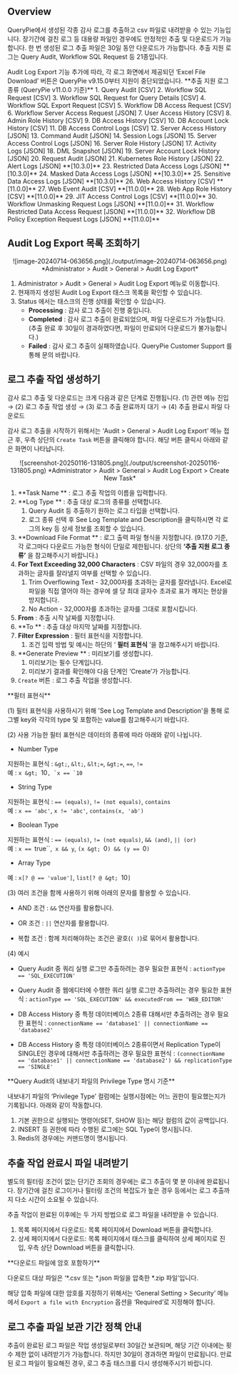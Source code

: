 
## Overview

QueryPie에서 생성된 각종 감사 로그를 추출하고 csv 파일로 내려받을 수 있는 기능입니다. 장기간에 걸친 로그 등 대용량 파일인 경우에도 안정적인 추출 및 다운로드가 가능합니다. 한 번 생성된 로그 추출 파일은 30일 동안 다운로드가 가능합니다. 추출 지원 로그는 Query Audit, Workflow SQL Request 등 21종입니다.

<Callout type="important">
Audit Log Export 기능 추가에 따라, 각 로그 화면에서 제공되던 ‘Excel File Download’ 버튼은 QueryPie v9.15.0부터 지원이 중단되었습니다.
</Callout>

<Callout type="important">
**추출 지원 로그 종류 (QueryPie v11.0.0 기준)**
1. Query Audit [CSV]
2. Workflow SQL Request [CSV]
3. Workflow SQL Request for Query Details [CSV]
4. Workflow SQL Export Request [CSV]
5. Workflow DB Access Request [CSV]
6. Workflow Server Access Request [JSON]
7. User Access History [CSV]
8. Admin Role History [CSV]
9. DB Access History [CSV]
10. DB Account Lock History [CSV]
11. DB Access Control Logs [CSV]
12. Server Access History [JSON]
13. Command Audit [JSON]
14. Session Logs [JSON]
15. Server Access Control Logs [JSON]
16. Server Role History [JSON]
17. Activity Logs [JSON]
18. DML Snapshot [JSON]
19. Server Account Lock History [JSON]
20. Request Audit [JSON]
21. Kubernetes Role History [JSON]
22. Alert Logs [JSON] **[10.3.0]** 
23. Restricted Data Access Logs [JSON] **[10.3.0]** 
24. Masked Data Access Logs [JSON] **[10.3.0]** 
25. Sensitive Data Access Logs [JSON] **[10.3.0]** 
26. Web Access History [CSV] **[11.0.0]**
27. Web Event Audit [CSV] **[11.0.0]**
28. Web App Role History [CSV] **[11.0.0]**
29. JIT Access Control Logs [CSV] **[11.0.0]**
30. Workflow Unmasking Request Logs [JSON] **[11.0.0]** 
31. Workflow Restricted Data Access Request [JSON] **[11.0.0]** 
32. Workflow DB Policy Exception Request Logs [JSON] **[11.0.0]** 
</Callout>


## Audit Log Export 목록 조회하기

<p align="center">
![image-20240714-063656.png](./output/image-20240714-063656.png)
*Administrator &gt; Audit &gt; General &gt; Audit Log Export*
</p>

1. Administrator &gt; Audit &gt; General &gt; Audit Log Export 메뉴로 이동합니다.
2. 현재까지 생성된 Audit Log Export 태스크 목록을 확인할 수 있습니다.
3. Status 에서는 태스크의 진행 상태를 확인할 수 있습니다.
    *  **Processing**  : 감사 로그 추출이 진행 중입니다.
    *  **Completed**  : 감사 로그 추출이 완료되었으며, 파일 다운로드가 가능합니다. (추출 완료 후 30일이 경과하였다면, 파일이 만료되어 다운로드가 불가능합니다.)
    *  **Failed**  : 감사 로그 추출이 실패하였습니다. QueryPie Customer Support 를 통해 문의 바랍니다.

## 로그 추출 작업 생성하기

감사 로그 추출 및 다운로드는 크게 다음과 같은 단계로 진행됩니다. (1) 관련 메뉴 진입 → (2) 로그 추출 작업 생성 → (3) 로그 추출 완료까지 대기 → (4) 추출 완료시 파일 다운로드

감사 로그 추출을 시작하기 위해서는 ‘Audit &gt; General &gt; Audit Log Export’ 메뉴 접근 후, 우측 상단의 `Create Task` 버튼을 클릭해야 합니다. 해당 버튼 클릭시 아래와 같은 화면이 나타납니다.
<p align="center">
![screenshot-20250116-131805.png](./output/screenshot-20250116-131805.png)
*Administrator &gt; Audit &gt; General &gt; Audit Log Export &gt; Create New Task*
</p>

1.  **Task Name ** : 로그 추출 작업의 이름을 입력합니다.
2.  **Log Type ** : 추출 대상 로그의 종류를 선택합니다. 
    1. Query Audit 등 추출하기 원하는 로그 타입을 선택합니다.
    2. 로그 종류 선택 후 See Log Template and Description을 클릭하시면 각 로그의 key 등 상세 정보를 조회할 수 있습니다.
3.  **Download File Format ** : 로그 출력 파일 형식을 지정합니다. (9.17.0 기준, 각 로그마다 다운로드 가능한 형식이 단일로 제한됩니다. 상단의  **‘추출 지원 로그 종류’** 을 참고해주시기 바랍니다.) 
4.  **For Text Exceeding 32,000 Characters**  : CSV 파일의 경우 32,000자를 초과하는 글자를 잘라낼지 여부를 선택할 수 있습니다.
    1. Trim Overflowing Text - 32,000자를 초과하는 글자를 잘라냅니다. Excel로 파일을 직접 열어야 하는 경우에 셀 당 최대 글자수 초과로 표가 깨지는 현상을 방지합니다.
    2. No Action - 32,000자를 초과하는 글자를 그대로 포함시킵니다.
5.  **From**  : 추출 시작 날짜를 지정합니다.
6.  **To ** : 추출 대상 마지막 날짜를 지정합니다.
7.  **Filter Expression**  : 필터 표현식을 지정합니다. 
    1. 조건 입력 방법 및 예시는 하단의 ‘ **필터 표현식** ’을 참고해주시기 바랍니다.
8.  **Generate Preview ** : 미리보기를 생성합니다. 
    1. 미리보기는 필수 단계입니다.
    2. 미리보기 결과를 확인해야 다음 단계인 ‘Create’가 가능합니다.
9. `Create` 버튼 : 로그 추출 작업을 생성합니다. 


<Callout type="important">
**필터 표현식**

(1) 필터 표현식을 사용하시기 위해 'See Log Template and Description'을 통해 로그별 key와 각각의 type 및 포함하는 value를 참고해주시기 바랍니다.<br/>

(2) 사용 가능한 필터 표현식은 데이터의 종류에 따라 아래와 같이 나뉩니다.

- Number Type

지원하는 표현식 : `&gt;`, `&lt;`, `&lt;=`, `&gt;=`, `==`, `!=`<br/>예 : `x &gt; `10``, `x == `10``

- String Type

지원하는 표현식 : `== (equals)`, `!= (not equals)`, `contains`<br/>예 : `x == 'abc'`, `x != 'abc'`, `contains(x, 'ab')`

- Boolean Type

지원하는 표현식 : `== (equals)`, `!= (not equals)`, `&& (and)`, `|| (or)`<br/>예 : `x == `true``,` x && y`, `(x &gt; `0`) && (y == `0`)`

- Array Type

예 : `x[? @ == 'value']`, `list[? @ &gt; `10`]`


(3) 여러 조건을 함께 사용하기 위해 아래의 문자를 활용할 수 있습니다.

- AND 조건 : `&&` 연산자를 활용합니다.

- OR 조건 : `||` 연산자를 활용합니다.

- 복합 조건 : 함께 처리해야하는 조건은 괄호(`( )`)로 묶어서 활용합니다.


(4) 예시

- Query Audit 중 쿼리 실행 로그만 추출하려는 경우 필요한 표현식 : `actionType == 'SQL_EXECUTION'`

- Query Audit 중 웹에디터에 수행한 쿼리 실행 로그만 추출하려는 경우 필요한 표현식 : `actionType == 'SQL_EXECUTION' && executedFrom == 'WEB_EDITOR'`

- DB Access History 중 특정 데이터베이스 2종류 대해서만 추출하려는 경우 필요한 표현식 : `connectionName == 'database1' || connectionName == 'database2'`

- DB Access History 중 특정 데이터베이스 2종류이면서 Replication Type이 SINGLE인 경우에 대해서만 추출하려는 경우 필요한 표현식 : `(connectionName == 'database1' || connectionName == 'database2') && replicationType == 'SINGLE'`
</Callout>


<Callout type="important">
**Query Audit의 내보내기 파일의 Privilege Type 명시 기준**

내보내기 파일의 ‘Privilege Type’ 컬럼에는 실행시점에는 어느 권한이 필요했는지가 기록됩니다. 아래와 같이 작동합니다.

1. 기본 권한으로 실행되는 명령어(SET, SHOW 등)는 해당 컬럼의 값이 공백입니다.
2. INSERT 등 권한에 따라 수행된 로그에는 SQL Type이 명시됩니다. 
3. Redis의 경우에는 커맨드명이 명시됩니다.
</Callout>


## 추출 작업 완료시 파일 내려받기

별도의 필터링 조건이 없는 단기간 조회의 경우에는 로그 추출이 몇 분 이내에 완료됩니다. 장기간에 걸친 로그이거나 필터링 조건의 복잡도가 높은 경우 등에서는 로그 추출까지 다소 시간이 소요될 수 있습니다.

추출 작업이 완료된 이후에는 두 가지 방법으로 로그 파일을 내려받을 수 있습니다.

1. 목록 페이지에서 다운로드: 목록 페이지에서 Download 버튼을 클릭합니다.
2. 상세 페이지에서 다운로드: 목록 페이지에서 태스크를 클릭하여 상세 페이지로 진입, 우측 상단 Download 버튼을 클릭합니다.

<Callout type="important">
**다운로드 파일에 암호 포함하기**

다운로드 대상 파일은 ‘*.csv 또는 *.json 파일을 압축한 *.zip 파일’입니다.

해당 압축 파일에 대한 암호를 지정하기 위해서는 ‘General Setting &gt; Security’ 메뉴에서 `Export a file with Encryption` 옵션을 ‘Required’로 지정해야 합니다.
</Callout>


## 로그 추출 파일 보관 기간 정책 안내

추출이 완료된 로그 파일은 작업 생성일로부터 30일간 보관되며, 해당 기간 이내에는 횟수 제한 없이 내려받기가 가능합니다. 하지만 30일이 경과하면 파일이 만료됩니다. 만료된 로그 파일이 필요해진 경우, 로그 추출 태스크를 다시 생성해주시기 바랍니다.
